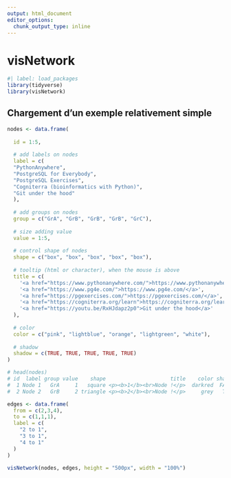 ```yaml
---
output: html_document
editor_options: 
  chunk_output_type: inline
---
```

# visNetwork

```r
#| label: load_packages
library(tidyverse)
library(visNetwork)
```

## Chargement d'un exemple relativement simple


```r

nodes <- data.frame(
  
  id = 1:5,
                    
  # add labels on nodes
  label = c(
  "PythonAnywhere",
  "PostgreSQL for Everybody",
  "PostgreSQL Exercises",
  "Cogniterra (bioinformatics with Python)",
  "Git under the hood"
  ),
  
  # add groups on nodes 
  group = c("GrA", "GrB", "GrB", "GrB", "GrC"),
  
  # size adding value
  value = 1:5,          
  
  # control shape of nodes
  shape = c("box", "box", "box", "box", "box"),
  
  # tooltip (html or character), when the mouse is above
  title = c(
    '<a href="https://www.pythonanywhere.com/">https://www.pythonanywhere.com/</a>',
    '<a href="https://www.pg4e.com/">https://www.pg4e.com/</a>',
    '<a href="https://pgexercises.com/">https://pgexercises.com/</a>',
    '<a href="https://cogniterra.org/learn">https://cogniterra.org/learn</a>',
    '<a href="https://youtu.be/RxHJdapz2p0">Git under the hood</a>'
  ),
  
  # color
  color = c("pink", "lightblue", "orange", "lightgreen", "white"),
  
  # shadow
  shadow = c(TRUE, TRUE, TRUE, TRUE, TRUE)
)

# head(nodes)
# id  label group value    shape                     title    color shadow
#  1 Node 1   GrA     1   square <p><b>1</b><br>Node !</p>  darkred  FALSE
#  2 Node 2   GrB     2 triangle <p><b>2</b><br>Node !</p>     grey   TRUE

edges <- data.frame(
  from = c(2,3,4), 
  to = c(1,1,1), 
  label = c(
    "2 to 1",
    "3 to 1",
    "4 to 1"
  ) 
)

visNetwork(nodes, edges, height = "500px", width = "100%")


```


